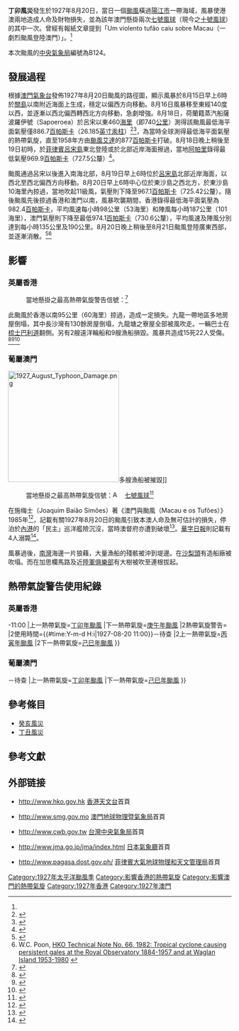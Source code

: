 {{颱風基礎資訊
|颱風名稱              = 1927年丁卯颱風
|外文名稱              = Tufão de 1927/08/20
|外文語言              = 葡語
|十分鐘平均風速JMA      = 
|一分鐘平均風速CWB      =
|一分鐘平均風速         = 
|代表圖像              = 18 August, 1927 Typhoon Weather Map.png
|代表圖像名稱          = 8月18日該颱風位於呂宋以東
|形成日期              = 1927年8月15日
|消散日期              = 1927年8月21日
|最低氣壓              = ≤886.7
|財產損失              = 
|死傷人數              = 英屬香港：15死22傷<ref>{{cite news |url=http://www.hko.gov.hk/publica/gen_pub/WeatheringTheStorm-2.pdf |title=十號颱風或同級警告信號傷亡統計：1884－2002年（PDF檔第74頁） |publisher=[[香港天文台|香港天文台]] |date=2003年 |accessdate=2014-07-09 |archive-date=2013-07-18 |archive-url=https://web.archive.org/web/20130718071743/http://www.hko.gov.hk/publica/gen_pub/WeatheringTheStorm-2.pdf |dead-url=no }}{{zh-hant}}</ref><BR>葡屬澳門：4死<ref name="華字19270824"/>
|影響地區              = 中國、美屬菲律賓、日治臺灣、葡屬澳門、英屬香港
|備註                  = 
|颱風路徑圖            = 1927 August Typhoon Track.png
|風季年份              = 1927
|風季位置              = 太平洋
}}

'''丁卯風災'''發生於1927年8月20日，當日一個[[颱風|颱風]]橫過[[陽江市|陽江市]]一帶海域，風暴使港澳兩地造成人命及財物損失，並為該年澳門懸掛兩次[[十號風球_(澳門)|七號風球]]（現今之[[十號風球_(澳門)|十號風球]]）的其中一次。曾經有報紙文章提到「Um violento tufão caiu sobre Macau（一劇烈颱風登陸澳門）」。<ref name="Tufão: 20 Agosto de 1927"/>

本次颱風的[[中央氣象局|中央氣象局]]編號為B124。

==發展過程==
根據[[澳門氣象台|澳門氣象台]]發佈1927年8月20日颱風的路徑圖，顯示風暴於8月15日早上6時於[[關島|關島]]以南附近海面上生成，穩定以偏西方向移動。8月16日風暴移至東經140度以西，並逐漸以西北偏西轉西北方向移動，急劇增強。8月18日，荷蘭籍蒸汽船薩波羅伊號（Sapoeroea）於呂宋以東460[[海里|海里]]（即740[[公里|公里]]）測得該颱風最低海平面氣壓僅886.7[[百帕斯卡|百帕斯卡]]（26.185[[英寸汞柱|英寸汞柱]]）<ref>{{cite web|url=http://www.qxkj.net.cn/ch/reader/create_pdf.aspx?file_no=197707173&flag=1&journal_id=qxkj&year_id=1977|title=一个热带气旋的海平面气压极值记录|author=沈国权|year=1977|publisher=湖南省气象局|accessdate=2017-10-18|archive-date=2017-10-18|archive-url=https://web.archive.org/web/20171018191750/http://www.qxkj.net.cn/ch/reader/create_pdf.aspx?file_no=197707173&flag=1&journal_id=qxkj&year_id=1977|dead-url=no}}{{zh-cn}}</ref><ref>{{cite web|url=https://docs.lib.noaa.gov/rescue/mwr/087/mwr-087-09-0365.pdf|title=Monthly Weather Review: A REPORTED SEA LEVEL PRESSURE OF 877 MB|author=C. L. JORDAN|date=1959-09-08|publisher=American Meteorological Society|accessdate=2017-10-18|archive-date=2017-07-05|archive-url=https://web.archive.org/web/20170705062604/https://docs.lib.noaa.gov/rescue/mwr/087/mwr-087-09-0365.pdf|dead-url=no}}{{en}}</ref>，為當時全球測得最低海平面氣壓的熱帶氣旋，直至1958年方由[[颱風艾達_(1958年)|颱風艾達]]的877[[百帕斯卡|百帕斯卡]]打破。8月18日晚上稍後至19日初時，於[[菲律賓|菲律賓]][[呂宋島|呂宋島]]東北登陸或於北部近岸海面擦過，當地[[阿帕里|阿帕里]]錄得最低氣壓969.9[[百帕斯卡|百帕斯卡]]（727.5公釐）<ref>{{Cite journal|author=海洋気象学会|title=比律賓颱風の調査||url=|journal=海と空|issue=|doi=|others=|year=1937-09|volume=|page=|pmid=}}</ref>。

颱風通過呂宋以後進入南海北部，8月19日早上6時位於[[呂宋島|呂宋島]]北部近岸海面，以西北至西北偏西方向移動。8月20日早上6時中心位於東沙島之西北方，於東沙島10海里內掠過，當地吹起11級風，氣壓則下降至967.1[[百帕斯卡|百帕斯卡]]（725.42公釐）。隨後颱風先後掠過香港和澳門以南，風暴吹襲期間，香港錄得最低海平面氣壓為982.4[[百帕斯卡|百帕斯卡]]，平均風速每小時98公里（53海里）和陣風每小時187公里（101海里），澳門氣壓則下降至最低974.1[[百帕斯卡|百帕斯卡]]（730.6公釐），平均風速及陣風分別達到每小時135公里及190公里。8月20日晚上稍後至8月21日颱風登陸廣東西部，並逐漸消散。<ref name="selga">{{cite web|author=R. García-Herrera|author2=P. Ribera|author3=E. Hernández|author4=L. Gimeno|title=Typhoons in the Philippine Islands Part II: 1901-1934|work=Journal of Climate|accessdate=May 9, 2017|publisher=Universidad Complutense de Madrid-Centro Universitario Villanueva|url=http://pendientedemigracion.ucm.es/info/tropical/selga-ii.html|archive-date=2017-08-19|archive-url=https://web.archive.org/web/20170819151933/http://pendientedemigracion.ucm.es/info/tropical/selga-ii.html|dead-url=no}}</ref><ref>W.C. Poon, [http://www.weather.gov.hk/publica/tn/tn066.pdf HKO Technical Note No. 66, 1982: Tropical cyclone causing persistent gales at the Royal Observatory 1884-1957 and at Waglan Island 1953-1980] {{Wayback|url=http://www.weather.gov.hk/publica/tn/tn066.pdf |date=20161130000028 }}</ref>

==影響==
===英屬香港===
:當地懸掛之最高熱帶氣旋警告信號：{{HKTY-1917|7}}<ref>{{cite news | title=颶風發動之前後 |publisher=[[華字日報|華字日報]]第二張第三頁 |date=1927年8月22日 }}{{zh-hant}}</ref>
此颱風於香港以南95公里（60海里）掠過，造成一定損失。九龍一帶地區多地房屋倒塌，其中長沙灣有130餘房屋倒塌，九龍塘之寮屋全部被風吹走。一輛巴士在[[梳士巴利道|梳士巴利道]]翻側。另有2艘遠洋輪船和9艘漁船損毀。風暴共造成15死22人受傷。<ref name="hko">{{cite book|page=6, 12|title=Report of the Director of the Royal Observatory, Hong Kong for the year 1927|year=1928|publisher=Hong Kong Observatory|url=https://books.google.com/books?id=tZAMAQAAIAAJ&pg=PA16-IA16&lpg=PA16-IA16&dq=typhoons+in+the+far+east+1927+august&source=bl&ots=xQjW_K5jXK&sig=mdLkVseHX_AYUnhH_iGbYC8gpw4&hl=en&sa=X&ved=0ahUKEwjX7aekpOPTAhUEzIMKHZ7yAOEQ6AEIOzAF#v=snippet&q=1927%20typhoon&f=false|access-date=2018-08-07|archive-date=2019-05-10|archive-url=https://web.archive.org/web/20190510002655/https://books.google.com/books?id=tZAMAQAAIAAJ&pg=PA16-IA16&lpg=PA16-IA16&dq=typhoons+in+the+far+east+1927+august&source=bl&ots=xQjW_K5jXK&sig=mdLkVseHX_AYUnhH_iGbYC8gpw4&hl=en&sa=X&ved=0ahUKEwjX7aekpOPTAhUEzIMKHZ7yAOEQ6AEIOzAF#v=snippet&q=1927%20typhoon&f=false|dead-url=no}}</ref><ref>{{cite book|publisher=Hong Kong University Press|title=Weathering the Storm|chapter=A Review of Natural Disasters of the Past|author=Ho Pui-yin|ISBN=962-209-701-4|year=2003|url=http://www.weather.gov.hk/publica/gen_pub/WeatheringTheStorm-2.pdf|format=PDF|accessdate=May 21, 2017|archive-date=2020-11-11|archive-url=https://web.archive.org/web/20201111192743/http://www.weather.gov.hk/publica/gen_pub/WeatheringTheStorm-2.pdf|dead-url=no}}</ref><ref>{{cite news|title=Typhoon Raging|date=August 20, 1927|newspaper=Malaya Tribune|agency=Reuters|page=9|accessdate=May 21, 2017|url=http://eresources.nlb.gov.sg/newspapers/Digitised/Article/maltribune19270820-1.2.38|archive-date=2019-05-09|archive-url=https://web.archive.org/web/20190509215018/http://eresources.nlb.gov.sg/newspapers/Digitised/Article/maltribune19270820-1.2.38|dead-url=no}}</ref>

===葡屬澳門===
[[File:1927_August_Typhoon_Damage.png|250px]]多艘漁船被摧毀]]
:當地懸掛之最高熱帶氣旋信號：[[File:Aspecto_do_sinal_nº_10_de_tempestade_tropical_de_Macau_na_dia.svg|15px]] [[File:Aspecto_do_sinal_nº_10_de_tempestade_tropical_de_Macau_em_noite.svg|4px]] [[十號風球_(澳門)|七號風球]]<ref>{{cite news | title=MACAO HAS NASTY EXPERIENCE. VESSELS DRIVEN ASHORE OR DAMAGED. |publisher=[[士蔑報|士蔑報]]第8頁 |date=1927年8月22日 }}{{en}}</ref>
在施梅士（Joaquim Baião Simões）著《澳門與颱風（Macau e os Tufões）》1985年<ref>{{cite web|publisher=[[地球物理暨氣象台|地球物理暨氣象台]]|date=|title=《澳門與颱風（Macau e os Tufões）》}}</ref>，記載有關1927年8月20日的颱風引致本澳人命及無可估計的損失，停泊於[[澳門內港碼頭|內港]]的「民主」巡洋艦險沉沒，當時澳督府亦遭到破壞<ref name="Tufão: 20 Agosto de 1927">{{cite web |url=http://macauantigo.blogspot.com/2013/08/tufao-20-agosto-de-1927.html |title=Tufão: 20 Agosto de 1927 |publisher=João Botas |date=2013年8月20日 |accessdate=2014年7月9日 |archive-date=2020年8月4日 |archive-url=https://web.archive.org/web/20200804170619/http://macauantigo.blogspot.com/2013/08/tufao-20-agosto-de-1927.html |dead-url=no }}{{pt}}</ref>。[[華字日報|華字日報]]則記載有4人溺斃<ref name="華字19270824">{{cite news | title=颶風過後調查三誌 |url= |publisher=[[華字日報|華字日報]]第二張第三頁 |date=1927年8月24日 }}{{zh-hant}}</ref>。

風暴過後，[[南灣_(澳門)|南灣]]海邊一片狼藉，大量漁船的殘骸被沖到堤邊。在[[沙梨頭|沙梨頭]]有造船廠被吹塌。而在加思欄馬路及近[[陸軍俱樂部|陸軍俱樂部]]有大樹被吹至連根拔起。

==熱帶氣旋警告使用紀錄==
===英屬香港===
{{熱帶氣旋警告使用紀錄
|氣象台=[[皇家香港天文台|皇家香港天文台]]
|警告系統=[[香港熱帶氣旋警告信號|熱帶氣旋警告信號]]
|熱帶氣旋警告={{HKTY-1917|6}}
|使用時間={{#time:Y-m-d H:i|1927-08-20 07:30}}-11:00
|上一熱帶氣旋=[[丁卯風災_(1927年7月)|丁卯年颱風]]
|下一熱帶氣旋=[[庚午風災|庚午年颱風]]
|2熱帶氣旋警告={{HKTY-1917|7}}
|2使用時間={{#time:Y-m-d H:i|1927-08-20 11:00}}－待查
|2上一熱帶氣旋=[[丙寅風災|丙寅年颱風]]
|2下一熱帶氣旋=[[己巳風災|己巳年颱風]]
}}

===葡屬澳門===
{{熱帶氣旋警告使用紀錄
|氣象台=[[葡萄牙武裝部隊|葡萄牙海軍]]<ref>[[澳門氣象台|澳門氣象台]]於1952年成立，此前觀察氣象的工作由駐守澳門的葡萄牙海軍負責</ref>
|警告系統=[[熱帶氣旋信號|熱帶氣旋信號]]
|熱帶氣旋警告=[[File:Aspecto_do_sinal_nº_10_de_tempestade_tropical_de_Macau_na_dia.svg|15px]] [[File:Aspecto_do_sinal_nº_10_de_tempestade_tropical_de_Macau_em_noite.svg|4px]] [[十號風球_(澳門)|七號風球]]
|使用時間={{#time:Y-m-d H:i|1927-08-20 12:30}}－待查
|上一熱帶氣旋=[[丁卯風災_(1927年7月)|丁卯年颱風]]
|下一熱帶氣旋=[[己巳風災|己巳年颱風]]
}}

==參考條目==
*[[癸亥風災|癸亥風災]]
*[[丁丑風災|丁丑風災]]

==參考文獻==
{{Reflist}}

==外部链接==
*{{zh-hk}}http://www.hko.gov.hk{{Wayback|url=http://www.hko.gov.hk/ |date=20110224003313 }} [[香港天文台|香港天文台]]首頁
*{{zh-hk}}http://www.smg.gov.mo{{Wayback|url=http://www.smg.gov.mo/ |date=20140517030343 }} [[澳門地球物理暨氣象局|澳門地球物理暨氣象局]]首頁
*{{zh-tw}}http://www.cwb.gov.tw{{Wayback|url=http://www.cwb.gov.tw/ |date=20181025071210 }} [[中央氣象局|台灣中央氣象局]]首頁
*{{ja}}http://www.jma.go.jp/jma/index.html{{Wayback|url=http://www.jma.go.jp/jma/index.html |date=20110320125420 }} [[日本氣象廳|日本氣象廳]]首頁
*{{en}}http://www.pagasa.dost.gov.ph/{{WebCite|url=https://www.webcitation.org/5SsCpomiS?url=http://www.pagasa.dost.gov.ph/ |date=20071026074508 |dateformat=iso }} [[菲律賓大氣地球物理和天文管理局|菲律賓大氣地球物理和天文管理局]]首頁

{{香港颱風}}
{{澳門颱風}}
{{台灣颱風}}

[[Category:1927年太平洋颱風季|Category:1927年太平洋颱風季]]
[[Category:影響香港的熱帶氣旋|Category:影響香港的熱帶氣旋]]
[[Category:影響澳門的熱帶氣旋|Category:影響澳門的熱帶氣旋]]
[[Category:1927年香港|Category:1927年香港]]
[[Category:1927年澳門|Category:1927年澳門]]